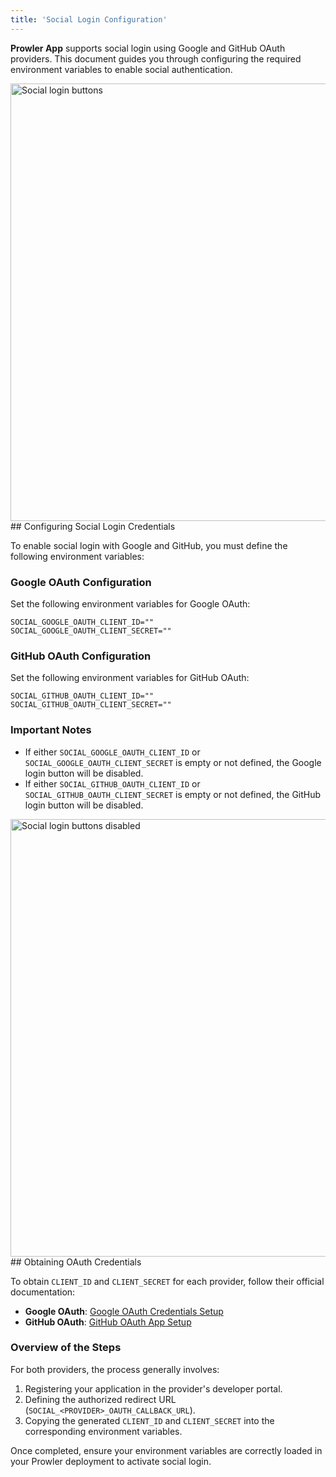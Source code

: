 ```yaml
---
title: 'Social Login Configuration'
---
```


**Prowler App** supports social login using Google and GitHub OAuth providers. This document guides you through configuring the required environment variables to enable social authentication.

<img src="/images/social-login/social_login_buttons.png" alt="Social login buttons" width="700"  />
## Configuring Social Login Credentials

To enable social login with Google and GitHub, you must define the following environment variables:

### Google OAuth Configuration

Set the following environment variables for Google OAuth:

```env
SOCIAL_GOOGLE_OAUTH_CLIENT_ID=""
SOCIAL_GOOGLE_OAUTH_CLIENT_SECRET=""
```

### GitHub OAuth Configuration

Set the following environment variables for GitHub OAuth:

```env
SOCIAL_GITHUB_OAUTH_CLIENT_ID=""
SOCIAL_GITHUB_OAUTH_CLIENT_SECRET=""
```

### Important Notes

- If either `SOCIAL_GOOGLE_OAUTH_CLIENT_ID` or `SOCIAL_GOOGLE_OAUTH_CLIENT_SECRET` is empty or not defined, the Google login button will be disabled.
- If either `SOCIAL_GITHUB_OAUTH_CLIENT_ID` or `SOCIAL_GITHUB_OAUTH_CLIENT_SECRET` is empty or not defined, the GitHub login button will be disabled.

<img src="/images/social-login/social_login_buttons_disabled.png" alt="Social login buttons disabled" width="700"  />
## Obtaining OAuth Credentials

To obtain `CLIENT_ID` and `CLIENT_SECRET` for each provider, follow their official documentation:

- **Google OAuth**: [Google OAuth Credentials Setup](https://developers.google.com/identity/protocols/oauth2)
- **GitHub OAuth**: [GitHub OAuth App Setup](https://docs.github.com/en/apps/oauth-apps/building-oauth-apps/creating-an-oauth-app)

### Overview of the Steps

For both providers, the process generally involves:

1. Registering your application in the provider's developer portal.
2. Defining the authorized redirect URL (`SOCIAL_<PROVIDER>_OAUTH_CALLBACK_URL`).
3. Copying the generated `CLIENT_ID` and `CLIENT_SECRET` into the corresponding environment variables.

Once completed, ensure your environment variables are correctly loaded in your Prowler deployment to activate social login.
